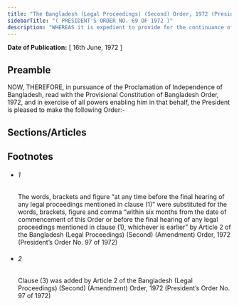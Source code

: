 ```yaml
---
title: "The Bangladesh (Legal Proceedings) (Second) Order, 1972 (President's Order)"
sidebarTitle: "( PRESIDENT'S ORDER NO. 69 OF 1972 )"
description: "WHEREAS it is expedient to provide for the continuance of certain legal proceedings pending by or against the erstwhile Government of Pakistan or the erstwhile Government of East Pakistan and for the enforcement of certain judgments, decrees, orders, awards and decisions passed, made or given in legal proceedings by or against the erstwhile Government of Pakistan or the erstwhile Government of East Pakistan;"
---
```


**Date of Publication:** [ 16th June, 1972 ]

## Preamble

NOW, THEREFORE, in pursuance of the Proclamation of Independence of Bangladesh, read with the Provisional Constitution of Bangladesh Order, 1972, and in exercise of all powers enabling him in that behalf, the President is pleased to make the following Order:-

## Sections/Articles

## Footnotes

- ###### 1

  The words, brackets and figure “at any time before the final hearing of any legal proceedings mentioned in clause (1)” were substituted for the words, brackets, figure and comma “within six months from the date of commencement of this Order or before the final hearing of any legal proceedings mentioned in clause (1), whichever is earlier” by Article 2 of the Bangladesh (Legal Proceedings) (Second) (Amendment) Order, 1972 (President’s Order No. 97 of 1972)

- ###### 2

  Clause (3) was added by Article 2 of the Bangladesh (Legal Proceedings) (Second) (Amendment) Order, 1972 (President’s Order No. 97 of 1972)
